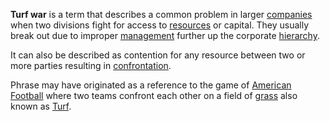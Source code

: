 '''Turf war''' is a term that describes a common problem in larger [[company|companies]] when two divisions fight for access to [[resources]] or capital. They usually break out due to improper [[management]] further up the corporate [[hierarchy]].

It can also be described as contention for any resource between two or more parties resulting in [[confrontation]].

Phrase may have originated as a reference to the game of [[American Football]] where two teams confront each other on a field of [[Poaceae|grass]] also known as [[Turf]].

{{econ-stub}}
